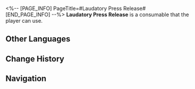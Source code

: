 <%-- [PAGE_INFO]
PageTitle=#Laudatory Press Release#
[END_PAGE_INFO] --%>
{{Consumable Infobox
|id          = 408430
|image       = Item Laudatory Press Release.png{{subst:void|<!--$UPLOAD:<<SpriteOutput/ItemFigures/408430.png>-<Item Laudatory Press Release.png>-<Consumable Icons>>-->}}
|type        = Defense Consumables
|rarity      = 2
|effect      = Upon use, increases DEF of all allies by 50% when entering the next battle, until after being attacked.
|description = This is the most secretive frontline in the cosmos. All mass media engage in fierce battles here, vying for the most precious and scarce natural resource &mdash; your attention.
|effectType  = 
|effectType2 = 
|effectType3 = 
|recipe      = 
|source1     = [[''Yaoqing Sports'' Media Center]]
|source2     = 
|source3     = 
}}
{{Description|''"In today's world, everyone has the potential to have their 15 minutes of fame."''}}
'''Laudatory Press Release''' is a consumable that the player can use.

==Other Languages==
{{Other Languages
|en   = Laudatory Press Release
|zhs  = 吹捧的通稿
|zht  = 吹捧的通稿
|ja   = 提灯記事
|ko   = 아첨하는 보도 자료
|es   = Comunicado de prensa con elogios
|fr   = Communiqué de presse flatteur
|ru   = Восторженный пресс-релиз
|th   = ข่าวประชาสัมพันธ์สุดอวย
|vi   = Bản Tin Báo Chí Tâng Bốc
|de   = Schmeichelhafte Pressemeldung
|id   = Laudatory Press Release
|pt   = Comunicado de Imprensa Elogioso
}}

==Change History==
{{Change History|2.5}}

==Navigation==
{{Consumable Navbox}}